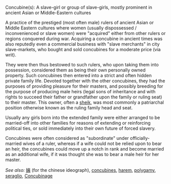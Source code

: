 Concubine(s):  A slave-girl or group of slave-girls, mostly prominent in ancient Asian or Middle-Eastern cultures

A practice of the prestiged (most often male) rulers of ancient Asian or Middle Eastern cultures where women (usually dispossessed / inconvenienced or slave women) were "acquired" either from other rulers or regions conquered during war.  Acquiring a concubine in ancient times was also reputedly even a commercial business with "slave merchants" in city slave-markets, who bought and sold concubines for a moderate price (via writ).

They were then thus bestowed to such rulers, who upon taking them into possession, considered them as being their own personally owned property.  Such concubines then entered into a strict and often hidden private family life.  Devoted together with the other concubines, they had the purposes of providing pleasure for their masters, and possibly breeding for the purpose of producing male heirs (legal sons of inheritance and with rights to succeed their father or grandfather upon the family or ruling seat) to their master. This owner, often a [http://en.wikipedia.org/wiki/Sheik sheik], was most commonly a patriarchal position otherwise known as the ruling family head and seat.

Usually any girls born into the extended family were either arranged to be married-off into other families for reasons of extending or reinforcing political ties, or sold immediately into their own future of forced slavery.

Concubines were often considered as "subordinate" under officially-married wives of a ruler, whereas if a wife could not be relied upon to bear an heir, the concubines could move up a notch in rank and become married as an additional wife, if it was thought she was to bear a male heir for her master.

''See also:''  
[[姨]] (for the chinese ideograph), [[concubines]], [[harem]], [[polygamy]], [[seraglio]], [http://en.wikipedia.org/wiki/Concubinage Concubinage]